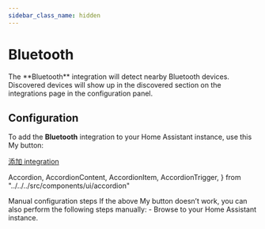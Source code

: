 ```yaml
---
sidebar_class_name: hidden
---
```


# Bluetooth

<p className="text-xl">The **Bluetooth** integration will detect nearby Bluetooth devices. Discovered devices will show up in the discovered section on the integrations page in the configuration panel.</p>

## Configuration 

To add the **Bluetooth** integration to your Home Assistant instance, use this My button:

[添加 integration](https://my.home-assistant.io/redirect/config_flow_start?domain=bluetooth)

  Accordion,
  AccordionContent,
  AccordionItem,
  AccordionTrigger,
} from "../../../src/components/ui/accordion"

<Accordion type="single" collapsible className="w-full">
  <AccordionItem value="item-1">
    <AccordionTrigger> Manual configuration steps </AccordionTrigger>
    <AccordionContent>
    If the above My button doesn’t work, you can also perform the following steps manually:
    - Browse to your Home Assistant instance.
    </AccordionContent>
  </AccordionItem>
</Accordion>

